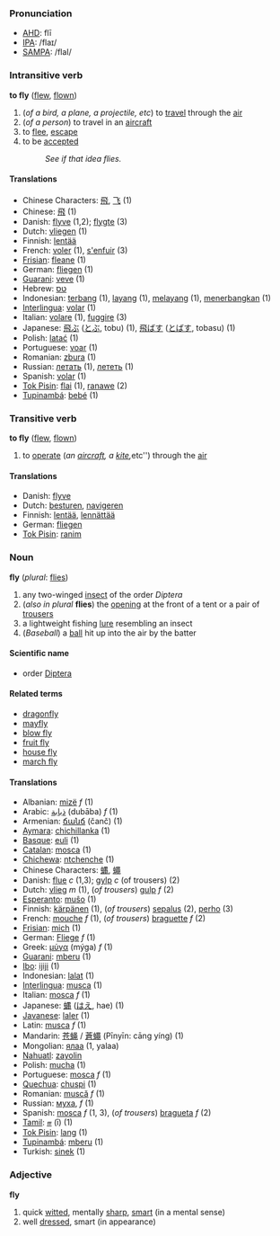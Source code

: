 === Pronunciation ===
*[[w:AHD|AHD]]: flī
*[[w:IPA|IPA]]: /flaɪ/
*[[w:SAMPA|SAMPA]]: /flaI/

=== Intransitive verb ===

'''to fly''' ([[flew]], [[flown]])

# (''of a bird, a plane, a projectile, etc'') to [[travel]] through the [[air]]
# (''of a person'') to travel in an [[aircraft]]
# to [[flee]], [[escape]]
# to be [[accepted]]
#:''See if that idea flies.''

==== Translations ====
*Chinese Characters: [[飛]], [[飞]] (1)
*Chinese: [[飛]] (1)
*Danish: [[flyve]] (1,2); [[flygte]] (3)
*Dutch: [[vliegen]] (1)
*Finnish: [[lentää]]
*French: [[voler]] (1), [[s'enfuir]] (3)
*[[Frisian]]: [[fleane]] (1)
*German: [[fliegen]] (1)
*[[Guarani]]: [[veve]] (1)
*Hebrew: [[טס]]
*Indonesian: [[terbang]] (1), [[layang]] (1), [[layang|melayang]] (1), [[terbang|menerbangkan]] (1)
*[[Interlingua]]: [[volar]] (1)
*Italian: [[volare]] (1), [[fuggire]] (3)
*Japanese: [[飛ぶ]] ([[とぶ]], tobu) (1), [[飛ばす]] ([[とばす]], tobasu) (1)
*Polish: [[latać]] (1)
*Portuguese: [[voar]] (1)
*Romanian: [[zbura]] (1)
*Russian: [[летать]] (1), [[лететь]]  (1)
*Spanish: [[volar]] (1)
*[[Tok Pisin]]: [[flai]] (1), [[ranawe]] (2)
*[[Tupinambá]]: [[bebé]] (1)

=== Transitive verb ===
'''to fly''' ([[flew]], [[flown]])

# to [[operate]] (''an [[aircraft]], a [[kite]], ''etc'') through the [[air]]

==== Translations ====
*Danish: [[flyve]]
*Dutch: [[besturen]], [[navigeren]]
*Finnish: [[lentää]], [[lennättää]]
*German: [[fliegen]]
*[[Tok Pisin]]: [[ranim]]

=== Noun ===
'''fly''' (''plural'': [[flies]])

# any two-winged [[insect]] of the order ''Diptera''
# (''also in plural'' '''flies''') the [[open]]ing at the front of a tent or a pair of [[trousers]]
# a lightweight fishing [[lure]] resembling an insect
# (''Baseball'') a [[ball]] hit up into the air by the batter

==== Scientific name ====
*order [[Diptera]]

==== Related terms ====
*[[dragonfly]]
*[[mayfly]]
*[[blow fly]]
*[[fruit fly]]
*[[house fly]]
*[[march fly]]

==== Translations ====
*Albanian: [[mizë]] ''f'' (1)
*Arabic: [[ذبابة]] (dubāba) ''f'' (1)
*Armenian: [[ճանճ]] (čanč) (1)
*[[Aymara]]: [[chichillanka]] (1)
*[[Basque]]: [[euli]] (1)
*[[Catalan]]: [[mosca]] (1)
*[[Chichewa]]: [[ntchenche]] (1)
*Chinese Characters: [[蝿]], [[蠅]]
*Danish: [[flue]] ''c'' (1,3); [[gylp]] ''c'' (of trousers) (2) 
*Dutch: [[vlieg]] ''m'' (1), (''of trousers'') [[gulp#Dutch|gulp]] ''f'' (2)
*[[Esperanto]]: [[muŝo]] (1)
*Finnish: [[kärpänen]] (1), (''of trousers'') [[sepalus]] (2), [[perho]] (3)
*French: [[mouche]] ''f'' (1), (''of trousers'') [[braguette]] ''f'' (2)
*[[Frisian]]: [[mich]] (1)
*German: [[Fliege]] ''f'' (1)
*Greek: [[μύγα]] (mýga) ''f'' (1)
*[[Guarani]]: [[mberu]] (1)
*[[Ibo]]: [[ijiji]] (1)
*Indonesian: [[lalat]] (1)
*[[Interlingua]]: [[musca]] (1)
*Italian: [[mosca]] ''f'' (1)
*Japanese: [[蝿]] ([[はえ]], hae) (1)
*[[Javanese]]: [[laler]] (1)
*Latin: [[musca]] ''f'' (1)
*Mandarin: [[苍蝇]] / [[蒼蠅]] (Pīnyīn: cāng yíng) (1)
*Mongolian: [[ялаа]] (1, yalaa)
*[[Nahuatl]]: [[zayolin]]
*Polish: [[mucha]] (1)
*Portuguese: [[mosca]] ''f'' (1)
*[[Quechua]]: [[chuspi]] (1)
*Romanian: [[muscă]] ''f'' (1)
*Russian: [[муха]], ''f''  (1)
*Spanish: [[mosca]] ''f'' (1, 3), (''of trousers'') [[bragueta]] ''f'' (2)
*[[Tamil]]: [[ஈ]] (ī) (1)
*[[Tok Pisin]]:  [[lang]] (1)
*[[Tupinambá]]: [[mberu]] (1)
*Turkish: [[sinek]] (1)

===Adjective===
'''fly'''
#quick [[wit]]ted, mentally [[sharp]], [[smart]] (in a mental sense)
#well [[dress]]ed, smart (in appearance)